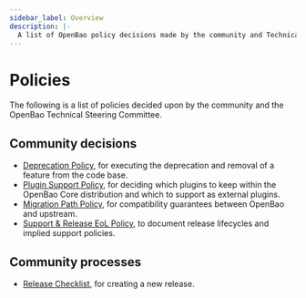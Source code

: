 ```yaml
---
sidebar_label: Overview
description: |-
  A list of OpenBao policy decisions made by the community and Technical Steering Committee.
---
```


# Policies

The following is a list of policies decided upon by the community and the
OpenBao Technical Steering Committee.

## Community decisions

 - [Deprecation Policy](/docs/policies/deprecation), for executing the
   deprecation and removal of a feature from the code base.
 - [Plugin Support Policy](/docs/policies/plugins), for deciding which
   plugins to keep within the OpenBao Core distribution and which to support
   as external plugins.
 - [Migration Path Policy](/docs/policies/migration), for compatibility
   guarantees between OpenBao and upstream.
 - [Support & Release EoL Policy](/docs/policies/support), to document release
   lifecycles and implied support policies.

## Community processes

 - [Release Checklist](/docs/policies/release), for creating a new release.
